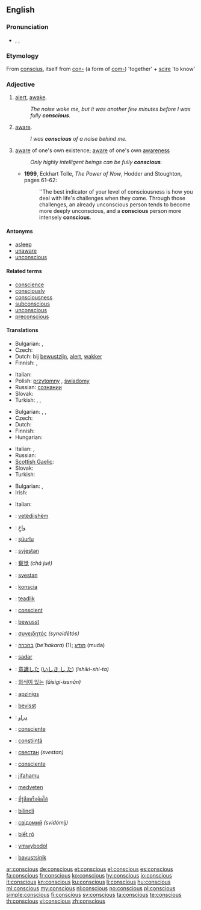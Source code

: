 ==English==

===Pronunciation===
* {{enPR|kŏn'shəs}}, {{IPA|/ˈkɒnʃəs/}}, {{SAMPA|/"kQnS@s/}}
*: {{audio|en-us-conscious.ogg|Audio (US)}}

===Etymology===
From {{etyl|la}} [[conscius]], itself from [[con-]] (a form of [[com-]]) 'together' + [[scire]] 'to know'

===Adjective===
{{en-adj}}

# [[alert]], [[awake]].
#: ''The noise woke me, but it was another few minutes before I was fully '''conscious'''.''
# [[aware]].
#: ''I was '''conscious''' of a noise behind me.''
# [[aware]] of one's own existence; [[aware]] of one's own [[awareness]]
#: ''Only highly intelligent beings can be fully '''conscious'''.''
#* '''1999''', Eckhart Tolle, ''The Power of Now'', Hodder and Stoughton, pages 61–62:
#*: ''The best indicator of your level of consciousness is how you deal with life's challenges when they come.  Through those challenges, an already unconscious person tends to become more deeply unconscious, and a '''conscious''' person more intensely '''conscious'''.

====Antonyms====
* [[asleep]]
* [[unaware]]
* [[unconscious]]

====Related terms====
* [[conscience]]
* [[consciously]]
* [[consciousness]]
* [[subconscious]]
* [[unconscious]]
* [[preconscious]]

====Translations====
{{trans-top|alert, awake}}
* Bulgarian: ,  {{t|bg|в съзнание}}
* Czech: {{t+|cs|při}} {{t-|cs|vědomí}}
* Dutch: bij [[bewustzijn]], [[alert]], [[wakker]]
* Finnish: {{t-|fi|hereillä}}, {{t-|fi|taju|alt=tajuissaan}}
{{trans-mid}}
* Italian: {{t-|it|cosciente}}
* Polish: [[przytomny]] {{m}}, [[świadomy]] {{m}}
* Russian: {{t|ru|находяшийся|tr=''naxod'áš'ijs'a''}} {{t+|ru|в|tr=v}} [[сознание|сознании]]
* Slovak: {{t-|sk|pri}} {{t-|sk|vedomí}}
* Turkish: {{t|tr|ayık}},  {{t|tr|uyanık}},  {{t|tr|farkında}}
{{trans-bottom}}

{{trans-top|aware}}
* Bulgarian: ,  {{t|bg|усещащ}},  {{t|bg|съзнаващ}}
* Czech: {{t-|cs|vědomý}}
* Dutch: {{t+|nl|bewust}}
* Finnish: {{t+|fi|tietoinen}}
* Hungarian: {{t+|hu|tudatos}}
{{trans-mid}}
* Italian: {{t-|it|cosciente}},  {{t+|it|conscio|m}}
* Russian: {{t|ru|сознающий|tr=''soznajúš'ij''}}
* [[Scottish Gaelic]]: {{t-|gd|mothachail|xs=Scottish Gaelic}}
* Slovak: {{t-|sk|vedomý}}
* Turkish: {{t|tr|farkında}}
{{trans-bottom}}

{{trans-top|[[aware]] of one's own existence}}
* Bulgarian: {{t|bg|съзнателен}},  {{t|bg|осъзнат}}
* Irish: {{t|ga|comhfhiosach|xs=Irish}}
{{trans-mid}}
* Italian: {{t-|it|cosciente}}
{{trans-bottom}}

{{checktrans-top}}
* {{ttbc|Albanian}}: [[vetëdijshëm]]
* {{ttbc|Arabic}}: [[واعٍ]]
* {{ttbc|Azeri}}: [[şüurlu]]
* {{ttbc|Bosnian}}: [[svjestan]]
* {{ttbc|Chinese}}: [[察觉]] ''(chá jué)''
* {{ttbc|Croatian}}: [[svestan]]
* {{ttbc|Esperanto}}: [[konscia]]
* {{ttbc|Estonian}}: [[teadlik]]
* {{ttbc|French}}: [[conscient]]
* {{ttbc|German}}: [[bewusst]]
* {{ttbc|Greek}}: [[συνειδητός]] ''(syneidētós)''
* {{ttbc|Hebrew}}: [[בהכרה]] (''be'hakara'') (1); [[מודע]] (muda)
* {{ttbc|Indonesian}}: [[sadar]]
{{trans-mid}}
* {{ttbc|Japanese}}: [[意識した]] ([[いしき し た]]) ''(ishiki-shi-ta)''
* {{ttbc|Korean}}: [[의식이 있는]] ''(ŭisigi-issnŭn)''
* {{ttbc|Latvian}}: [[apzinīgs]]
* {{ttbc|Norwegian}}: [[bevisst]]
* {{ttbc|Persian}}: [[ﺩﺭﺍﻭ]]
* {{ttbc|Portuguese}}: [[consciente]]
* {{ttbc|Romanian}}: [[conştiinţă]]
* {{ttbc|Serbian}}: [[свестан]] ''(svestan)''
* {{ttbc|Spanish}}: [[consciente]]
* {{ttbc|Swahili}}: [[jifahamu]]
* {{ttbc|Swedish}}: [[medveten]]
* {{ttbc|Thai}}: [[ที่รู้สึกหรือคิดได้]]
* {{ttbc|Turkish}}: [[bilinçli]]
* {{ttbc|Ukrainian}}: [[свідомий]] ''(svidómij)''
* {{ttbc|Vietnamese}}: [[biết rõ]]
* {{ttbc|Welsh}}: [[ymwybodol]]
* {{ttbc|Yiddish}}: [[bavustsinik]]
{{trans-bottom}}

[[ar:conscious]]
[[de:conscious]]
[[et:conscious]]
[[el:conscious]]
[[es:conscious]]
[[fa:conscious]]
[[fr:conscious]]
[[ko:conscious]]
[[hy:conscious]]
[[io:conscious]]
[[it:conscious]]
[[kn:conscious]]
[[ku:conscious]]
[[li:conscious]]
[[hu:conscious]]
[[ml:conscious]]
[[my:conscious]]
[[nl:conscious]]
[[no:conscious]]
[[pl:conscious]]
[[simple:conscious]]
[[fi:conscious]]
[[sv:conscious]]
[[ta:conscious]]
[[te:conscious]]
[[th:conscious]]
[[vi:conscious]]
[[zh:conscious]]